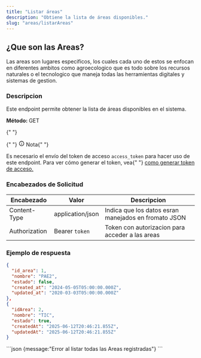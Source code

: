 ```yaml
---
title: "Listar áreas"
description: "Obtiene la lista de áreas disponibles."
slug: "areas/listarAreas"
---
```



<h2>¿Que son las Areas?</h2>

Las areas son lugares especificos, los cuales cada uno de estos se enfocan en diferentes ambitos como agroecologico que es todo sobre los recursos naturales o el tecnologico que maneja todas las herramientas digitales y sistemas de gestion.

<h3>Descripcion</h3>

Este endpoint permite obtener la lista de áreas disponibles en el sistema.

<p>
  <strong>Método: </strong>
  <span class="sl-badge success small astro-avdet4wd"> GET</span>
</p>

<Tabs>
  <TabItem label="Endpoint">
    <ApiEndpoint url={`${API_BASE_URL}/areas`} />
  </TabItem>
</Tabs>

<aside aria-label="Nota" class="starlight-aside starlight-aside--note">
  {" "}
  <p class="starlight-aside__title" aria-hidden="true">
    {" "}
    <svg
      aria-hidden="true"
      class="starlight-aside__icon astro-c6vsoqas"
      width="16"
      height="16"
      viewBox="0 0 24 24"
      fill="currentColor"
      style="--sl-icon-size: 1em;"
    >
      <path d="M12 11a1 1 0 0 0-1 1v4a1 1 0 0 0 2 0v-4a1 1 0 0 0-1-1Zm.38-3.92a1 1 0 0 0-.76 0 1 1 0 0 0-.33.21 1.15 1.15 0 0 0-.21.33 1 1 0 0 0 .21 1.09c.097.088.209.16.33.21A1 1 0 0 0 13 8a1.05 1.05 0 0 0-.29-.71 1 1 0 0 0-.33-.21ZM12 2a10 10 0 1 0 0 20 10 10 0 0 0 0-20Zm0 18a8 8 0 1 1 0-16.001A8 8 0 0 1 12 20Z"></path>
    </svg>
    Nota{" "}
  </p>
  Es necesario el envío del token de acceso <code>access_token</code> para hacer
  uso de este endpoint. Para ver cómo generar el token, vea{" "}
  <a href="/usuarios/login">como generar token de acceso.</a>
</aside>

<h3>Encabezados de Solicitud</h3>

| Encabezado    | Valor            | Descripcion                                          |
| ------------- | ---------------- | ---------------------------------------------------- |
| Content-Type  | application/json | Indica que los datos esran manejados en fromato JSON |
| Authorization | Bearer `token`   | Token con autorizacion para acceder a las areas      |

<h3>Ejemplo de respuesta</h3>

<Tabs>
  <TabItem label="Status 200">

```json
{
  "id_area": 1,
  "nombre": "PAE2",
  "estado": false,
  "created_at": "2024-05-05T05:00:00.000Z",
  "updated_at": "2020-03-03T05:00:00.000Z"
},
{
  "idArea": 2,
  "nombre": "TIC",
  "estado": true,
  "createdAt": "2025-06-12T20:46:21.855Z",
  "updatedAt": "2025-06-12T20:46:21.855Z"
}
```

  </TabItem>

  <TabItem label="Status 400">
  ```json
  {message:"Error al listar todas las Areas registradas"}
  ```
  </TabItem>
</Tabs>
